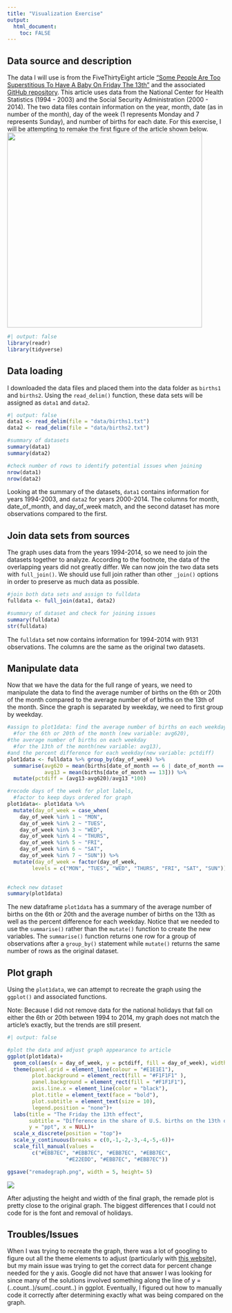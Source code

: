 ```yaml
---
title: "Visualization Exercise"
output:
  html_document:
    toc: FALSE
---
```


## Data source and description

The data I will use is from the FiveThirtyEight article ["Some People Are Too Superstitious To Have A Baby On Friday The 13th"](https://fivethirtyeight.com/features/some-people-are-too-superstitious-to-have-a-baby-on-friday-the-13th/) and the associated [GitHub repository](https://github.com/fivethirtyeight/data/tree/master/births). This article uses data from the National Center for Health Statistics (1994 - 2003) and the Social Security Administration (2000 - 2014). The two data files contain information on the year, month, date (as in number of the month), day of the week (1 represents Monday and 7 represents Sunday), and number of births for each date. For this exercise, I will be attempting to remake the first figure of the article shown below. ![](VEorignalgraph.webp){width="451"}

```r
#| output: false
library(readr)
library(tidyverse)
```

## Data loading

I downloaded the data files and placed them into the data folder as `births1` and `births2`. Using the `read_delim()` function, these data sets will be assigned as `data1` and `data2`.

```r
#| output: false
data1 <- read_delim(file = "data/births1.txt")
data2 <- read_delim(file = "data/births2.txt")
```

```r
#summary of datasets
summary(data1)
summary(data2)

#check number of rows to identify potential issues when joining
nrow(data1)
nrow(data2)
```

Looking at the summary of the datasets, `data1` contains information for years 1994-2003, and `data2` for years 2000-2014. The columns for month, date_of_month, and day_of_week match, and the second dataset has more observations compared to the first.

## Join data sets from sources

The graph uses data from the years 1994-2014, so we need to join the datasets together to analyze. According to the footnote, the data of the overlapping years did not greatly differ. We can now join the two data sets with `full_join()`. We should use full join rather than other `_join()` options in order to preserve as much data as possible.

```r
#join both data sets and assign to fulldata
fulldata <- full_join(data1, data2)

#summary of dataset and check for joining issues
summary(fulldata)
str(fulldata)
```

The `fulldata` set now contains information for 1994-2014 with 9131 observations. The columns are the same as the original two datasets.

## Manipulate data

Now that we have the data for the full range of years, we need to manipulate the data to find the average number of births on the 6th or 20th of the month compared to the average number of of births on the 13th of the month. Since the graph is separated by weekday, we need to first group by weekday.

```r
#assign to plot1data: find the average number of births on each weekday 
  #for the 6th or 20th of the month (new variable: avg620),
#the average number of births on each weekday 
  #for the 13th of the month(new variable: avg13),
#and the percent difference for each weekday(new variable: pctdiff)
plot1data <- fulldata %>% group_by(day_of_week) %>% 
  summarise(avg620 = mean(births[date_of_month == 6 | date_of_month == 20]),
            avg13 = mean(births[date_of_month == 13])) %>%
  mutate(pctdiff = (avg13-avg620)/avg13 *100)

#recode days of the week for plot labels, 
  #factor to keep days ordered for graph
plot1data<- plot1data %>% 
  mutate(day_of_week = case_when(
    day_of_week %in% 1 ~ "MON",
    day_of_week %in% 2 ~ "TUES",
    day_of_week %in% 3 ~ "WED",
    day_of_week %in% 4 ~ "THURS",
    day_of_week %in% 5 ~ "FRI",
    day_of_week %in% 6 ~ "SAT",
    day_of_week %in% 7 ~ "SUN")) %>% 
  mutate(day_of_week = factor(day_of_week,
        levels = c("MON", "TUES", "WED", "THURS", "FRI", "SAT", "SUN")))
  

#check new dataset
summary(plot1data)
```

The new dataframe `plot1data` has a summary of the average number of births on the 6th or 20th and the average number of births on the 13th as well as the percent difference for each weekday. Notice that we needed to use the `summarise()` rather than the `mutate()` function to create the new variables. The `summarise()` function returns one row for a group of observations after a `group_by()` statement while `mutate()` returns the same number of rows as the original dataset.

## Plot graph

Using the `plot1data`, we can attempt to recreate the graph using the `ggplot()` and associated functions.

Note: Because I did not remove data for the national holidays that fall on either the 6th or 20th between 1994 to 2014, my graph does not match the article's exactly, but the trends are still present.

```r
#| output: false

#plot the data and adjust graph appearance to article
ggplot(plot1data)+
  geom_col(aes(x = day_of_week, y = pctdiff, fill = day_of_week), width = 0.75)+
  theme(panel.grid = element_line(colour = "#E1E1E1"),
        plot.background = element_rect(fill = "#F1F1F1" ),
        panel.background = element_rect(fill = "#F1F1F1"),
        axis.line.x = element_line(color = "black"),
        plot.title = element_text(face = "bold"),
        plot.subtitle = element_text(size = 10),
        legend.position = "none")+
  labs(title = "The Friday the 13th effect",
       subtitle = "Difference in the share of U.S. births on the 13th of each month\nfrom the average of births on the 6th and the 20th, 1994-2014",
       y = "ppt", x = NULL)+
  scale_x_discrete(position = "top")+
  scale_y_continuous(breaks = c(0,-1,-2,-3,-4,-5,-6))+
  scale_fill_manual(values =
        c("#EBB7EC", "#EBB7EC", "#EBB7EC", "#EBB7EC",
                   "#E22EDD", "#EBB7EC", "#EBB7EC"))

ggsave("remadegraph.png", width = 5, height= 5)
```

![](remadegraph.png)

After adjusting the height and width of the final graph, the remade plot is pretty close to the original graph. The biggest differences that I could not code for is the font and removal of holidays. 

## Troubles/Issues 
When I was trying to recreate the graph, there was a lot of googling to figure out all the theme elements to adjust (particularly with [this website](https://ggplot2-book.org/polishing.html)), but my main issue was trying to get the correct data for percent change needed for the y axis. Google did not have that answer I was looking for since many of the solutions involved something along the line of y = (..count..)/sum(..count..) in ggplot. Eventually, I figured out how to manually code it correctly after determining exactly what was being compared on the graph.
